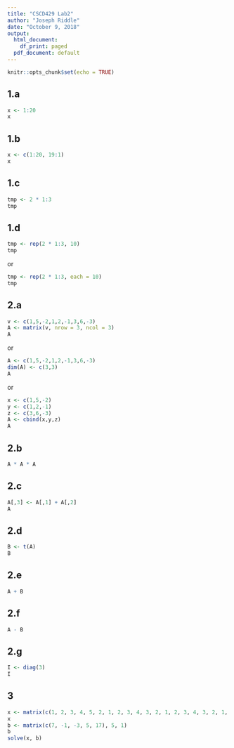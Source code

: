 ```yaml
---
title: "CSCD429 Lab2"
author: "Joseph Riddle"
date: "October 9, 2018"
output:
  html_document:
    df_print: paged
  pdf_document: default
---
```

```r
knitr::opts_chunk$set(echo = TRUE)
```

## 1.a
```r
x <- 1:20
x
```
## 1.b
```r
x <- c(1:20, 19:1)
x
```
## 1.c
```r
tmp <- 2 * 1:3
tmp
```

## 1.d
```r
tmp <- rep(2 * 1:3, 10)
tmp
```
or
```r
tmp <- rep(2 * 1:3, each = 10)
tmp
```

## 2.a
```r
v <- c(1,5,-2,1,2,-1,3,6,-3)
A <- matrix(v, nrow = 3, ncol = 3)
A
```
or
```r
A <- c(1,5,-2,1,2,-1,3,6,-3)
dim(A) <- c(3,3)
A
```
or
```r
x <- c(1,5,-2)
y <- c(1,2,-1)
z <- c(3,6,-3)
A <- cbind(x,y,z)
A
```

## 2.b
```r
A * A * A
```

## 2.c
```r
A[,3] <- A[,1] + A[,2]
A
```

## 2.d
```r
B <- t(A)
B
```

## 2.e
```r
A + B
```

## 2.f
```r
A - B
```

## 2.g
```r
I <- diag(3)
I
```

## 3
```r
x <- matrix(c(1, 2, 3, 4, 5, 2, 1, 2, 3, 4, 3, 2, 1, 2, 3, 4, 3, 2, 1, 2, 5, 4, 3, 2, 1), 5, 5)
x
b <- matrix(c(7, -1, -3, 5, 17), 5, 1)
b
solve(x, b)
```

